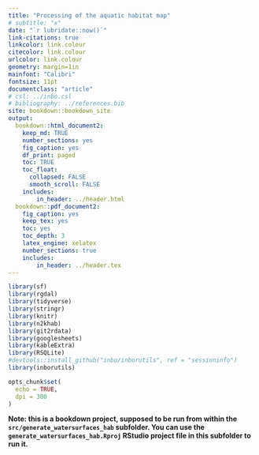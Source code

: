 ```yaml
---
title: "Processing of the aquatic habitat map"
# subtitle: "x"
date: "`r lubridate::now()`"
link-citations: true
linkcolor: link.colour
citecolor: link.colour
urlcolor: link.colour
geometry: margin=1in
mainfont: "Calibri"
fontsize: 11pt
documentclass: "article"
# csl: ../inbo.csl
# bibliography: ../references.bib
site: bookdown::bookdown_site
output:
  bookdown::html_document2:
    keep_md: TRUE
    number_sections: yes
    fig_caption: yes
    df_print: paged
    toc: TRUE
    toc_float:
      collapsed: FALSE
      smooth_scroll: FALSE
    includes:
        in_header: ../header.html
  bookdown::pdf_document2:
    fig_caption: yes
    keep_tex: yes
    toc: yes
    toc_depth: 3
    latex_engine: xelatex
    number_sections: true
    includes:
        in_header: ../header.tex
---
```


```r

library(sf)
library(rgdal)
library(tidyverse)
library(stringr)
library(knitr)
library(n2khab)
library(git2rdata)
library(googlesheets)
library(kableExtra)
library(RSQLite)
#devtools::install_github("inbo/inborutils", ref = "sessioninfo")
library(inborutils)

opts_chunk$set(
  echo = TRUE,
  dpi = 300
)
```

**Note: this is a bookdown project, supposed to be run from within the `src/generate_watersurfaces_hab` subfolder. You can use the `generate_watersurfaces_hab.Rproj` RStudio project file in this subfolder to run it.**






